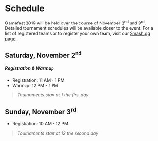 <Container className="bg-darker top-banner">

# <Icon name="calendar-alt" className="mr-4" /> Schedule

<Lead>

Gamefest 2019 will be held over the course of November 2<sup>nd</sup> and 3<sup>rd</sup>. Detailed tournament schedules will be available closer to the event. For a list of registered teams or to register your own team, visit our [Smash.gg page](https://smash.gg/tournament/gamefest-2019).

</Lead>
</Container>
<Container>

## Saturday, November 2<sup>nd</sup>

##### Registration & Warmup

- Registration: 11 AM - 1 PM
- Warmup: 12 PM - 1 PM

> *Tournaments start at 1 the first day*

## Sunday, November 3<sup>rd</sup>

- Registration: 10 AM - 12 PM

> *Tournaments start at 12 the second day*

</Container>
